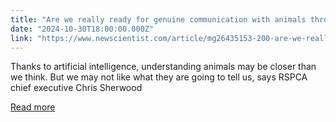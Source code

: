 ```yaml
---
title: "Are we really ready for genuine communication with animals through AI?"
date: "2024-10-30T18:00:00.000Z"
link: "https://www.newscientist.com/article/mg26435153-200-are-we-really-ready-for-genuine-communication-with-animals-through-ai/?utm_campaign=RSS%7CNSNS&utm_source=NSNS&utm_medium=RSS&utm_content=technology"
---
```


Thanks to artificial intelligence, understanding animals may be closer than we think. But we may not like what they are going to tell us, says RSPCA chief executive Chris Sherwood

[Read more](https://www.newscientist.com/article/mg26435153-200-are-we-really-ready-for-genuine-communication-with-animals-through-ai/?utm_campaign=RSS%7CNSNS&utm_source=NSNS&utm_medium=RSS&utm_content=technology)
